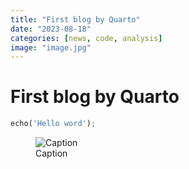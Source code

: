 ```yaml
---
title: "First blog by Quarto"
date: "2023-08-18"
categories: [news, code, analysis]
image: "image.jpg"
---
```


# First blog by Quarto

``` python
echo('Hello word');
```
![Caption](https://s2.loli.net/2023/08/18/FdmG7uANx4MePvo.png)